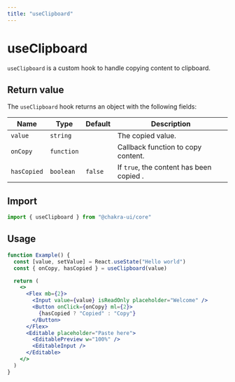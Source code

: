 ```yaml
---
title: "useClipboard"
---
```


# useClipboard

`useClipboard` is a custom hook to handle copying content to clipboard.

## Return value

The `useClipboard` hook returns an object with the following fields:

| Name        | Type       | Default | Description                              |
| ----------- | ---------- | ------- | ---------------------------------------- |
| `value`     | `string`   |         | The copied value.                        |
| `onCopy`    | `function` |         | Callback function to copy content.       |
| `hasCopied` | `boolean`  | `false` | If `true`, the content has been copied . |

## Import

```js
import { useClipboard } from "@chakra-ui/core"
```

## Usage

```jsx
function Example() {
  const [value, setValue] = React.useState("Hello world")
  const { onCopy, hasCopied } = useClipboard(value)

  return (
    <>
      <Flex mb={2}>
        <Input value={value} isReadOnly placeholder="Welcome" />
        <Button onClick={onCopy} ml={2}>
          {hasCopied ? "Copied" : "Copy"}
        </Button>
      </Flex>
      <Editable placeholder="Paste here">
        <EditablePreview w="100%" />
        <EditableInput />
      </Editable>
    </>
  )
}
```

